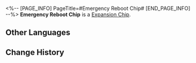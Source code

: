 <%-- [PAGE_INFO]
PageTitle=#Emergency Reboot Chip#
[END_PAGE_INFO] --%>
{{Item Infobox
|id          = 250203
|image       = Item Emergency Reboot Chip.png
|type        = Expansion Chip
|invCategory = 
|rarity      = 4
|effect      = 
|description = When struck by a killing blow, instead of being knocked down, immediately restores HP and gains an additional turn. This effect can only trigger 1 time per battle.
}}
{{Description|A game item in Aetherium Wars. Aether Spirits will gain a special enhanced ability after equipping it.}}
'''Emergency Reboot Chip''' is a [[Expansion Chip]].

==Other Languages==
{{Other Languages
|en   = Emergency Reboot Chip
|zhs  = 紧急重启芯片
|zht  = 緊急重啟晶片
|ja   = チップ「緊急再起動」
|ko   = 긴급 재가동 칩
|es   = Chip de reinicio de emergencia
|fr   = Puce de redémarrage d'urgence
|ru   = Чип аварийной перезагрузки
|th   = ชิปรีสตาร์ตฉุกเฉิน
|vi   = Chip Khởi Động Lại Khẩn Cấp
|de   = Chip: Notfallneustart
|id   = Emergency Reboot Chip
|pt   = Chip de Reinício de Emergência
}}

==Change History==
{{Change History|1.4}}